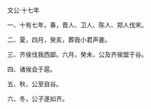 

文公·十七年

一、十有七年，春，晋人、卫人、陈人、郑人伐宋。

二、夏，四月，癸亥，葬我小君声姜。

三、齐侯伐我西鄙。六月，癸未，公及齐侯盟于谷。

四、诸侯会于扈。

五、秋，公至自谷。

六、冬，公子遂如齐。

